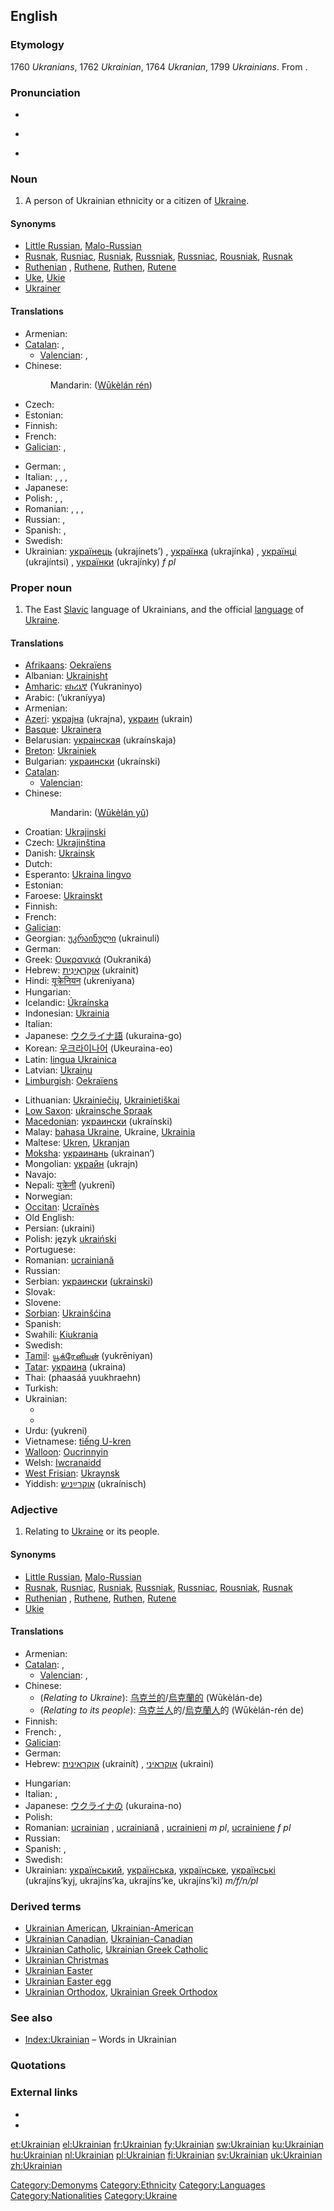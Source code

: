 {{interwiktionary|code=uk}}
==English==
{{wikipedia}}

===Etymology===
1760 ''Ukranians'', 1762 ''Ukrainian'', 1764 ''Ukranian'', 1799 ''Ukrainians''. From {{suffix|Ukraine|ian}}.

===Pronunciation===
* {{IPA|/juːˈkreiniən/}}
* {{audio|en-us-Ukrainian.ogg|Audio (US)}}
*: {{rhymes|eɪniən}}
* {{hyphenation|Ukrain|ian}}

===Noun===
{{en-noun|s}}

# {{countable}} A person of Ukrainian ethnicity or a citizen of [[Ukraine]].

====Synonyms====
* [[Little Russian]], [[Malo-Russian]] {{qualifier|obsolete}}
* [[Rusnak]], [[Rusniac]], [[Rusniak]], [[Russniak]], [[Russniac]], [[Rousniak]], [[Rusnak]] {{qualifier|archaic}}
* [[Ruthenian]] {{qualifier|historical}}, [[Ruthene]], [[Ruthen]], [[Rutene]] {{qualifier|archaic}}
* [[Uke]], [[Ukie]] {{qualifier|informal}}
* [[Ukrainer]] {{qualifier|obsolete|rare}}

====Translations====
{{trans-top|ethnic/citizen}}
* Armenian: {{t-|hy|ուկրաինացի|tr=ukrainac’i|xs=Armenian}}
* [[Catalan]]: {{t-|ca|ucraïnès|m}}, {{t|ca|ucraïnesa|f}}
** [[Valencian]]: {{t|ca|ucraïnés|m}}, {{t|ca|ucraïnesa|f}}
* Chinese:
*: Mandarin: {{zh-ts|烏克蘭人|乌克兰人}} ([[Wūkèlán rén]])
* Czech: {{t-|cs|Ukrajinec|m}}
* Estonian: {{t-|et|ukrainlane}}
* Finnish: {{t+|fi|ukrainalainen}}
* French: {{t|fr|Ukrainien|m}} {{t|fr|Ukrainienne|f}}
* [[Galician]]: {{t+|gl|ucraíno|m|xs=Galician}}, {{t-|gl|ucraína|f|xs=Galician}}
{{trans-mid}}
* German: {{t+|de|Ukrainer|m}}, {{t+|de|Ukrainerin|f}}
* Italian: {{t+|it|ucraino|m}}, {{t-|it|ucraina|f}}, {{t-|it|ucraini|m|p}}, {{t-|it|ucraine|f|p}}
* Japanese: {{t|ja|ウクライナ人|tr=ukuraina-jin}}
* Polish: {{t|pl|Ukrainiec|m}}, {{t|pl|Ukrainka|f}},
* Romanian: {{t|ro|ucrainian|m}}, {{t|ro|ucrainiancă|f}}, {{t|ro|ucrainieni|m|p}}, {{t|ro|ucrainience|f|p}}
* Russian: {{t+|ru|украинец|m|tr=ukraínets|sc=Cyrl}}, {{t+|ru|украинка|f|tr=ukraínka|sc=Cyrl}}
* Spanish: {{t+|es|ucraniano}}, {{t+|es|ucranio}}
* Swedish: {{t+|sv|ukrainsk}}
* Ukrainian: [[українець]] (ukrajínets’) {{m}}, [[українка]] (ukrajínka) {{f}}, [[українці]] (ukrajíntsi) {{p}}, [[українки]] (ukrajínky) ''f pl''
{{trans-bottom}}

===Proper noun===
{{en-proper noun}}

# The East [[Slavic]] language of Ukrainians, and the official [[language]] of [[Ukraine]].

====Translations====
{{trans-top|language}}
* [[Afrikaans]]: [[Oekraïens]]
* Albanian: [[Ukrainisht]]
* [[Amharic]]: [[ዩክረኒኛ]] (Yukraninyo)
* Arabic: {{Arab|[[اوكرانية]]}} (’ukraníyya)
* Armenian: {{t-|hy|ուկրաիներեն|tr=ukraineren|xs=Armenian}}
* [[Azeri]]: [[украјна]] (ukrajna), [[украин]] (ukrain)
* [[Basque]]: [[Ukrainera]]
* Belarusian: [[украінская]] (ukraínskaja) {{f}}
* [[Breton]]: [[Ukrainiek]]
* Bulgarian: [[украински]] (ukraínski)
* [[Catalan]]: {{t-|ca|ucraïnès|m}}
** [[Valencian]]: {{t|ca|ucraïnés|m}}
* Chinese:
*: Mandarin: {{zh-ts|烏克蘭語|乌克兰语}} ([[Wūkèlán yǔ]])
* Croatian: [[Ukrajinski]]
* Czech: [[Ukrajinština]]
* Danish: [[Ukrainsk]]
* Dutch: {{t+|nl|Oekraïens|n}}
* Esperanto: [[Ukraina lingvo]]
* Estonian: {{t-|et|ukraina}}
* Faroese: [[Ukrainskt]]
* Finnish: {{t+|fi|ukraina}}
* French: {{t+|fr|ukrainien|m}}
* [[Galician]]: {{t+|gl|ucraíno|m|xs=Galician}}
* Georgian: [[უკრაინული]] (ukrainuli)
* German: {{t+|de|Ukrainisch|n}}
* Greek: [[Ουκρανικά]] (Oukraniká)
* Hebrew: [[אוקראינית|אוּקְרָאִינִית]] (ukrainit)
* Hindi: [[यूक्रेनियन]] (ukreniyana)
* Hungarian: {{t+|hu|ukrán}}
* Icelandic: [[Úkraínska]]
* Indonesian: [[Ukrainia]]
* Italian: {{t+|it|ucraino|m}}
* Japanese: [[ウクライナ語]] (ukuraina-go)
* Korean: [[우크라이나어]] (Ukeuraina-eo)
* Latin: [[lingua Ukrainica]]
* Latvian: [[Ukraiņu]]
* [[Limburgish]]: [[Oekraïens]]
{{trans-mid}}
* Lithuanian: [[Ukrainiečių]], [[Ukrainietiškai]]
* [[Low Saxon]]: [[ukrainsche Spraak]]
* [[Macedonian]]: [[украински]] (ukraínski)
* Malay: [[bahasa Ukraine]], Ukraine, [[Ukrainia]]
* Maltese: [[Ukren]], [[Ukranjan]]
* [[Moksha]]: [[украинань]] (ukrainan’)
* Mongolian: [[украйн]] (ukrajn)
* Navajo: {{tø|nv|Yóókwein bizaad}}
* Nepali: [[युक्रेनी]] (yukrenī)
* Norwegian: {{t+|no|ukrainsk}}
* [[Occitan]]: [[Ucraïnès]]
* Old English: {{IPAchar|[[Ūcrægnisc sprǣc]]}}
* Persian: {{fa-Arab|[[اوکراینی]]}} (ukraini)
* Polish: język [[ukraiński]] {{m}}
* Portuguese: {{t+|pt|ucraniano}}
* Romanian: [[ucrainiană]] {{f}}
* Russian: {{t+|ru|украинский|m|tr=ukraínskij|sc=Cyrl}}
* Serbian: [[украински]] ([[ukrainski]])
* Slovak: {{t+|sk|Ukrajinčina}}
* Slovene: {{t+|sl|Ukrajinščina}}
* [[Sorbian]]: [[Ukrainšćina]]
* Spanish: {{t+|es|ucraniano}}
* Swahili: [[Kiukrania]]
* Swedish: {{t+|sv|ukrainska}}
* [[Tamil]]: [[யூக்ரேனியன்]] (yukrēniyan)
* [[Tatar]]: [[украина]] (ukraina)
* Thai: {{Thai|[[ภาษายูเครน]]}} (phaasáá yuukhraehn)
* Turkish: {{t+|tr|Ukraynaca}}
* Ukrainian:
** {{t|uk|українська|f|tr=ukrajíns’ka|xs=Ukrainian}}
** {{t|uk|українська мова|f|tr=ukrajíns’ka móva|xs=Ukrainian}}
* Urdu: {{ur-Arab|[[یوکراینی|یُوکراینی]]}} (yukreni)
* Vietnamese: [[tiếng U-kren]]
* [[Walloon]]: [[Oucrinnyin]]
* Welsh: [[Iwcranaidd]]
* [[West Frisian]]: [[Ukraynsk]]
* Yiddish: [[אוקרײַניש]] (ukraínisch)
{{trans-bottom}}

===Adjective===
{{en-adj|-}}

# Relating to [[Ukraine]] or its people.

====Synonyms====
* [[Little Russian]], [[Malo-Russian]] {{qualifier|obsolete}}
* [[Rusnak]], [[Rusniac]], [[Rusniak]], [[Russniak]], [[Russniac]], [[Rousniak]], [[Rusnak]] {{qualifier|archaic}}
* [[Ruthenian]] {{qualifier|historical}}, [[Ruthene]], [[Ruthen]], [[Rutene]] {{qualifier|archaic}}
* [[Ukie]] {{qualifier|informal}}

====Translations====
{{trans-top|relating to Ukraine or its people}}
* Armenian: {{t-|hy|ուկրաինական|tr=ukrainakan|xs=Armenian}}
* [[Catalan]]: {{t-|ca|ucraïnès|m}}, {{t|ca|ucraïnesa|f}}
** [[Valencian]]: {{t|ca|ucraïnés|m}}, {{t|ca|ucraïnesa|f}}
* Chinese:
** (''Relating to Ukraine''): [[乌克兰的]]/[[烏克蘭的]] (Wūkèlán-de)
** (''Relating to its people''): [[乌克兰人]]的/[[烏克蘭人]]的 (Wūkèlán-rén de)
* Finnish: {{t+|fi|ukrainalainen}}
* French: {{t+|fr|ukrainien|m}}, {{t+|fr|ukrainienne|f}}
* [[Galician]]: {{t+|gl|ucraíno|xs=Galician}}
* German: {{t+|de|ukrainisch}}
* Hebrew: [[אוקראינית]] (ukrainít) {{f}}, [[אוקראיני]] (ukraini) {{m}}
{{trans-mid}}
* Hungarian: {{t|hu|ukrajnai}}
* Italian: {{t+|it|ucraino|m}}, {{t-|it|ucraina|f}}
* Japanese: [[ウクライナの]] (ukuraina-no)
* Polish: {{t+|pl|ukraiński|m}}
* Romanian: [[ucrainian]] {{m}}, [[ucrainiană]] {{f}}, [[ucrainieni]] ''m pl'', [[ucrainiene]] ''f pl''
* Russian: {{t+|ru|украинский|tr=ukraínskij|sc=Cyrl}}
* Spanish: {{t+|es|ucraniano}}, {{t+|es|ucranio}}
* Swedish: {{t+|sv|ukrainsk}}
* Ukrainian: [[український]], [[українська]], [[українське]], [[українські]] (ukrajíns’kyj, ukrajíns’ka, ukrajíns’ke, ukrajíns’ki) ''m/f/n/pl''
{{trans-bottom}}

===Derived terms===
* [[Ukrainian American]], [[Ukrainian-American]]
* [[Ukrainian Canadian]], [[Ukrainian-Canadian]]
* [[Ukrainian Catholic]], [[Ukrainian Greek Catholic]]
* [[Ukrainian Christmas]]
* [[Ukrainian Easter]]
* [[Ukrainian Easter egg]]
* [[Ukrainian Orthodox]], [[Ukrainian Greek Orthodox]]

===See also===
* [[Index:Ukrainian]] – Words in Ukrainian

===Quotations===
{{seeCites|Ukraine}}

===External links===
* {{ISO 639|link=Ethnologue|1code=uk|code=ukr}}
* {{websters-online}}

[[Category:Demonyms]]
[[Category:Ethnicity]]
[[Category:Languages]]
[[Category:Nationalities]]
[[Category:Ukraine]]

[[et:Ukrainian]]
[[el:Ukrainian]]
[[fr:Ukrainian]]
[[fy:Ukrainian]]
[[sw:Ukrainian]]
[[ku:Ukrainian]]
[[hu:Ukrainian]]
[[nl:Ukrainian]]
[[pl:Ukrainian]]
[[fi:Ukrainian]]
[[sv:Ukrainian]]
[[uk:Ukrainian]]
[[zh:Ukrainian]]